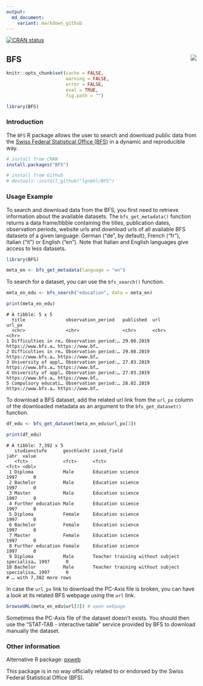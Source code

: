 ```yaml
---
output:
  md_document:
    variant: markdown_github
---
```


<!-- badges: start -->
[![CRAN status](https://www.r-pkg.org/badges/version/BFS)](https://CRAN.R-project.org/package=BFS)
<!-- badges: end -->

## BFS <img src="man/figures/logo.png" align="right" />

```r
knitr::opts_chunk$set(cache = FALSE, 
                      warning = FALSE, 
                      error = FALSE, 
                      eval = TRUE,
                      fig.path = "")

library(BFS)
```

### Introduction

The `BFS` R package allows the user to search and download public data from the 
[Swiss Federal Statistical Office (BFS)](https://www.bfs.admin.ch/bfs/en/home.html){target="_blank"}
in a dynamic and reproducible way.

```r
# install from CRAN
install.packages("BFS")

# install from Github
# devtools::install_github("lgnbhl/BFS")
```

### Usage Example

To search and download data from the BFS, you first need to retrieve information about the available datasets. The `bfs_get_metadata()` function returns a data frame/tibble containing the titles, publication dates, observation periods, website urls and download urls of all available BFS datasets of a given language: German ("de", by default), French ("fr"), Italian ("it") or English ("en"). Note that Italian and English languages give access to less datasets.

```r
library(BFS)

meta_en <- bfs_get_metadata(language = "en")
```

To search for a dataset, you can use the `bfs_search()` function.

```r
meta_en_edu <- bfs_search("education", data = meta_en)

print(meta_en_edu)
```

    # A tibble: 5 x 5
      title               observation_period   published  url                url_px         
      <chr>               <chr>                <chr>      <chr>              <chr>          
    1 Difficulties in re… Observation period:… 29.08.2019 https://www.bfs.a… https://www.bf…
    2 Difficulties in re… Observation period:… 29.08.2019 https://www.bfs.a… https://www.bf…
    3 University of appl… Observation period:… 27.03.2019 https://www.bfs.a… https://www.bf…
    4 University of appl… Observation period:… 27.03.2019 https://www.bfs.a… https://www.bf…
    5 Compulsory educati… Observation period:… 28.02.2019 https://www.bfs.a… https://www.bf…


To download a BFS dataset, add the related url link from the `url_px` column of the downloaded metadata as an argument to the `bfs_get_dataset()` function.

```r
df_edu <- bfs_get_dataset(meta_en_edu$url_px[3])

print(df_edu)
```

    # A tibble: 7,392 x 5
       studienstufe      geschlecht isced_field                                  jahr  value
       <fct>             <fct>      <fct>                                        <fct> <dbl>
     1 Diploma           Male       Education science                            1997      0
     2 Bachelor          Male       Education science                            1997      0
     3 Master            Male       Education science                            1997      0
     4 Further education Male       Education science                            1997      0
     5 Diploma           Female     Education science                            1997      0
     6 Bachelor          Female     Education science                            1997      0
     7 Master            Female     Education science                            1997      0
     8 Further education Female     Education science                            1997      0
     9 Diploma           Male       Teacher training without subject specialisa… 1997      0
    10 Bachelor          Male       Teacher training without subject specialisa… 1997      0
    # … with 7,382 more rows

In case the `url_px` link to download the PC-Axis file is broken, you can have a look at its related BFS webpage using the `url` link. 

```r
browseURL(meta_en_edu$url[3]) # open webpage
```

Sometimes the PC-Axis file of the dataset doesn't exists. You should then use the "STAT-TAB - interactive table" service provided by BFS to download manually the dataset.

### Other information

Alternative R package: [pxweb
](https://github.com/rOpenGov/pxweb){target="_blank"}

This package is in no way officially related to or endorsed by the Swiss Federal Statistical Office (BFS).
